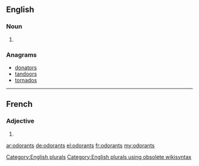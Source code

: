 ==English==

===Noun===
{{head|en}}

# {{plural of|odorant}}

===Anagrams===
* [[donators#English|donators]]
* [[tandoors#English|tandoors]]
* [[tornados#English|tornados]]

[[Category:English plurals]][[Category:English plurals using obsolete wikisyntax]]

----

==French==

===Adjective===
{{fr-adj-form}}

# {{form of|masculine plural|odorant|lang=fr}}

[[ar:odorants]]
[[de:odorants]]
[[el:odorants]]
[[fr:odorants]]
[[my:odorants]]